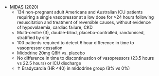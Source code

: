 * [MIDAS](https://link.springer.com/article/10.1007/s00134-020-06216-x) (2020)
	* 134 non-pregnant adult Americans and Australian ICU patients requiring a single vasopressor at a low dose for >24 hours following resuscitation and treatment of reversible causes, without evidence of hypovolaemia, cardiac failure, CKD
	* Multi-centre (3), double-blind, placebo-controlled, randomised, stratified by site
	* 100 patients required to detect 6 hour difference in time to vasopressor cessation
	* Midodrine 20mg Q8H vs. placebo
	* No difference in time to discontinuation of vasopressors (23.5 hours vs 22.5 hours) or ICU discharge
	* ↑ Bradycardia (HR <40) in midodrine group (8% vs 0%)